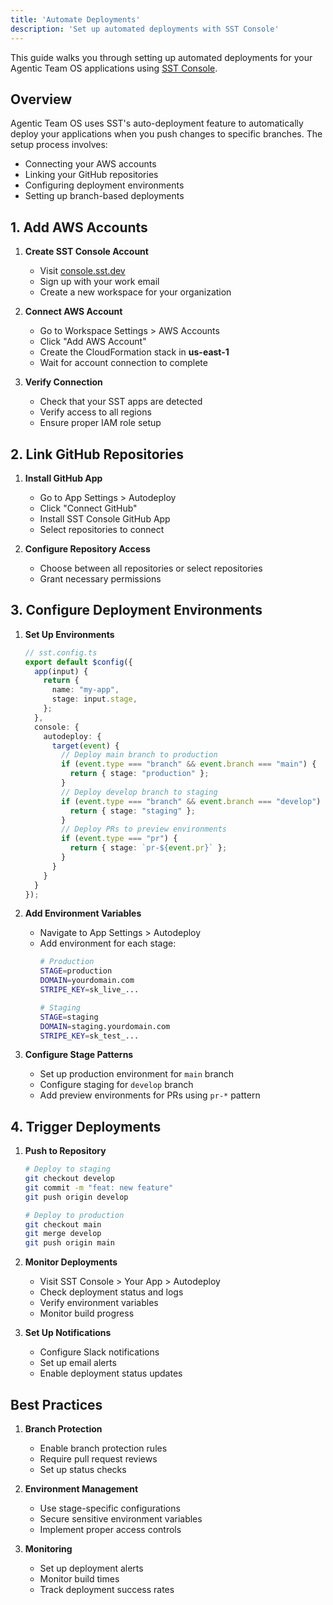 ```yaml
---
title: 'Automate Deployments'
description: 'Set up automated deployments with SST Console'
---
```


This guide walks you through setting up automated deployments for your Agentic Team OS applications using [SST Console](https://sst.dev/docs/console/).

## Overview

Agentic Team OS uses SST's auto-deployment feature to automatically deploy your applications when you push changes to specific branches. The setup process involves:
- Connecting your AWS accounts
- Linking your GitHub repositories
- Configuring deployment environments
- Setting up branch-based deployments

## 1. Add AWS Accounts

1. **Create SST Console Account**
   - Visit [console.sst.dev](https://console.sst.dev)
   - Sign up with your work email
   - Create a new workspace for your organization

2. **Connect AWS Account**
   - Go to Workspace Settings > AWS Accounts
   - Click "Add AWS Account"
   - Create the CloudFormation stack in **us-east-1**
   - Wait for account connection to complete

3. **Verify Connection**
   - Check that your SST apps are detected
   - Verify access to all regions
   - Ensure proper IAM role setup

## 2. Link GitHub Repositories

1. **Install GitHub App**
   - Go to App Settings > Autodeploy
   - Click "Connect GitHub"
   - Install SST Console GitHub App
   - Select repositories to connect

2. **Configure Repository Access**
   - Choose between all repositories or select repositories
   - Grant necessary permissions

## 3. Configure Deployment Environments

1. **Set Up Environments**
   ```typescript
   // sst.config.ts
   export default $config({
     app(input) {
       return {
         name: "my-app",
         stage: input.stage,
       };
     },
     console: {
       autodeploy: {
         target(event) {
           // Deploy main branch to production
           if (event.type === "branch" && event.branch === "main") {
             return { stage: "production" };
           }
           // Deploy develop branch to staging
           if (event.type === "branch" && event.branch === "develop") {
             return { stage: "staging" };
           }
           // Deploy PRs to preview environments
           if (event.type === "pr") {
             return { stage: `pr-${event.pr}` };
           }
         }
       }
     }
   });
   ```

2. **Add Environment Variables**
   - Navigate to App Settings > Autodeploy
   - Add environment for each stage:
     ```bash
     # Production
     STAGE=production
     DOMAIN=yourdomain.com
     STRIPE_KEY=sk_live_...

     # Staging
     STAGE=staging
     DOMAIN=staging.yourdomain.com
     STRIPE_KEY=sk_test_...
     ```

3. **Configure Stage Patterns**
   - Set up production environment for `main` branch
   - Configure staging for `develop` branch
   - Add preview environments for PRs using `pr-*` pattern

## 4. Trigger Deployments

1. **Push to Repository**
   ```bash
   # Deploy to staging
   git checkout develop
   git commit -m "feat: new feature"
   git push origin develop

   # Deploy to production
   git checkout main
   git merge develop
   git push origin main
   ```

2. **Monitor Deployments**
   - Visit SST Console > Your App > Autodeploy
   - Check deployment status and logs
   - Verify environment variables
   - Monitor build progress

3. **Set Up Notifications**
   - Configure Slack notifications
   - Set up email alerts
   - Enable deployment status updates

## Best Practices

1. **Branch Protection**
   - Enable branch protection rules
   - Require pull request reviews
   - Set up status checks

2. **Environment Management**
   - Use stage-specific configurations
   - Secure sensitive environment variables
   - Implement proper access controls

3. **Monitoring**
   - Set up deployment alerts
   - Monitor build times
   - Track deployment success rates 
